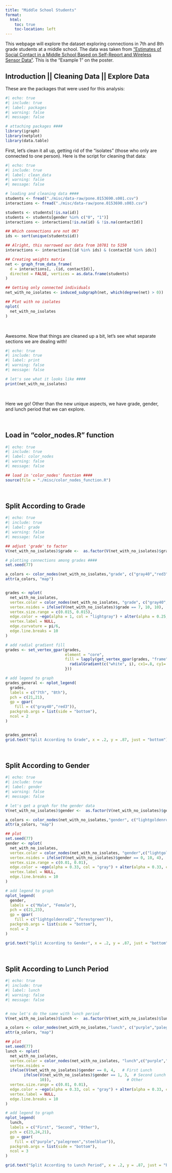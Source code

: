 ```yaml
---
title: "Middle School Students"
format:
  html:
    toc: true
    toc-location: left
---
```

This webpage will explore the dataset exploring connections in 7th and 8th grade students at a middle school. The data was taken from ["Estimates of Social Contact in a Middle School Based on Self-Report and Wireless Sensor Data"](https://journals.plos.org/plosone/article?id=10.1371/journal.pone.0153690). This is the "Example 1" on the poster.

## Introduction || Cleaning Data || Explore Data
These are the packages that were used for this analysis:

```R
#| echo: true
#| include: true
#| label: packages
#| warning: false
#| message: false

# attaching packages ####
library(igraph)
library(netplot)
library(data.table)
```


First, let's clean it all up, getting rid of the "isolates" (those who only are connected to one person). Here is the script for cleaning that data:
```R
#| echo: true
#| include: true
#| label: clean_data
#| warning: false
#| message: false

# loading and cleaning data ####
students <- fread("./misc/data-raw/pone.0153690.s001.csv")
interactions <- fread("./misc/data-raw/pone.0153690.s003.csv")

students <- students[!is.na(id)]
students <- students[gender %in% c("0", "1")]
interactions <- interactions[!is.na(id) & !is.na(contactId)]

## Which connections are not OK?
ids <- sort(unique(students$id))

## Alright, this narrowed our data from 10781 to 5150
interactions <- interactions[(id %in% ids) & (contactId %in% ids)]

## Creating weights matrix 
net <- graph_from_data_frame(
  d = interactions[, .(id, contactId)],
  directed = FALSE, vertices = as.data.frame(students)
)

## Getting only connected individuals
net_with_no_isolates <- induced_subgraph(net, which(degree(net) > 0))

## Plot with no isolates
nplot(
  net_with_no_isolates
) 
```
<br>


Awesome. Now that things are cleaned up a bit, let's see what separate sections we are dealing with!
```R
#| echo: true
#| include: true
#| label: print
#| warning: false
#| message: false

# let's see what it looks like ####
print(net_with_no_isolates)
```

<br>

Here we go! Other than the new unique aspects, we have grade, gender, and lunch period that we can explore. 

<br>

## Load in "color_nodes.R" function
```R
#| echo: true
#| include: true
#| label: color_nodes
#| warning: false
#| message: false

## load in 'color_nodes' function ####
source(file = "./misc/color_nodes_function.R")
```


<br>

## Split According to Grade
```R
#| echo: true
#| include: true
#| label: grade
#| warning: false
#| message: false

## adjust 'grade' to factor 
V(net_with_no_isolates)$grade <-  as.factor(V(net_with_no_isolates)$grade)  

# plotting connections among grades ####
set.seed(77)   

a_colors <- color_nodes(net_with_no_isolates,"grade", c("gray40","red3"))
attr(a_colors, "map")


grades <- nplot(
  net_with_no_isolates,
  vertex.color = color_nodes(net_with_no_isolates, "grade", c("gray40","red3")),
  vertex.nsides = ifelse(V(net_with_no_isolates)$grade == 7, 10, 10),
  vertex.size.range = c(0.015, 0.015),
  edge.color = ~ego(alpha = 1, col = "lightgray") + alter(alpha = 0.25, col = "lightgray"),
  vertex.label = NULL,
  edge.curvature = pi/6,
  edge.line.breaks = 10  
)  

# add radial gradient fill 
grades <- set_vertex_gpar(grades, 
                          element = "core",
                          fill = lapply(get_vertex_gpar(grades, "frame", "col")$col, \(i) {
                            radialGradient(c("white", i), cx1=.8, cy1=.8, r1=0)
                          }))

# add legend to graph
grades_general <- nplot_legend(
  grades,
  labels = c("7th", "8th"),
  pch = c(21,21),
  gp = gpar(
    fill = c("gray40","red3")),
  packgrob.args = list(side = "bottom"),
  ncol = 2  
)


grades_general
grid.text("Split According to Grade", x = .2, y = .87, just = "bottom") 

```

<br> 

## Split According to Gender
```R
#| echo: true
#| include: true
#| label: gender
#| warning: false
#| message: false

# let's get a graph for the gender data
V(net_with_no_isolates)$gender <-  as.factor(V(net_with_no_isolates)$gender)

a_colors <- color_nodes(net_with_no_isolates,"gender", c("lightgoldenrod2","forestgreen"))
attr(a_colors, "map")

## plot
set.seed(77)
gender <- nplot(
  net_with_no_isolates,
  vertex.color = color_nodes(net_with_no_isolates, "gender",c("lightgoldenrod2","forestgreen")),
  vertex.nsides = ifelse(V(net_with_no_isolates)$gender == 0, 10, 4),
  vertex.size.range = c(0.01, 0.01),
  edge.color = ~ego(alpha = 0.33, col = "gray") + alter(alpha = 0.33, col = "gray"),
  vertex.label = NULL,
  edge.line.breaks = 10
)

# add legend to graph
nplot_legend(
  gender,
  labels = c("Male", "Female"),
  pch = c(21,23),
  gp = gpar(
    fill = c("lightgoldenrod2","forestgreen")),
  packgrob.args = list(side = "bottom"),
  ncol = 2
)

grid.text("Split According to Gender", x = .2, y = .87, just = "bottom") 
```

<br>


## Split According to Lunch Period
```R
#| echo: true
#| include: true
#| label: lunch
#| warning: false
#| message: false


# now let's do the same with lunch period 
V(net_with_no_isolates)$lunch <-  as.factor(V(net_with_no_isolates)$lunch)

a_colors <- color_nodes(net_with_no_isolates,"lunch", c("purple","palegreen","steelblue"))
attr(a_colors, "map")

## plot
set.seed(77)
lunch <- nplot(
  net_with_no_isolates,
  vertex.color = color_nodes(net_with_no_isolates, "lunch",c("purple","palegreen","steelblue")),
  vertex.nsides = 
  ifelse(V(net_with_no_isolates)$gender == 0, 4,   # First Lunch
        ifelse(V(net_with_no_isolates)$gender == 1, 3,  # Second Lunch 
               10)),                                 # Other
  vertex.size.range = c(0.01, 0.01),
  edge.color = ~ego(alpha = 0.33, col = "gray") + alter(alpha = 0.33, col = "gray"),
  vertex.label = NULL,
  edge.line.breaks = 10
)

# add legend to graph
nplot_legend(
  lunch,
  labels = c("First", "Second", "Other"),
  pch = c(23,24,21),
  gp = gpar(
    fill = c("purple","palegreen","steelblue")),
  packgrob.args = list(side = "bottom"),
  ncol = 3
)

grid.text("Split According to Lunch Period", x = .2, y = .87, just = "bottom") 

```

<br>


